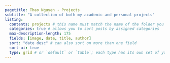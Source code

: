 ```yaml
---
pagetitle: Thao Nguyen - Projects
subtitle: "A collection of both my academic and personal projects"
listing: 
  contents: projects # this name must match the name of the folder you created in step #1; here, all Quarto docs in the `posts` directory will be included on your listing page
  categories: true # allows you to sort posts by assigned categories
  max-description-length: 175
  fields: [image, date, title, author]
  sort: "date desc" # can also sort on more than one field
  sort-ui: true
  type: grid # or `default` or `table`; each type has its own set of yaml options to include
---
```

